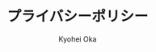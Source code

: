 ---
title: "プライバシーポリシー"
author: "Kyohei Oka"
createdAt: 2020/3/1-10:00:00
description: 本サービスは、以下のプライバシーポリシーを定め、個人情報保護法を遵守すると共に、適切なプライバシー情報の保護に努めます。
---